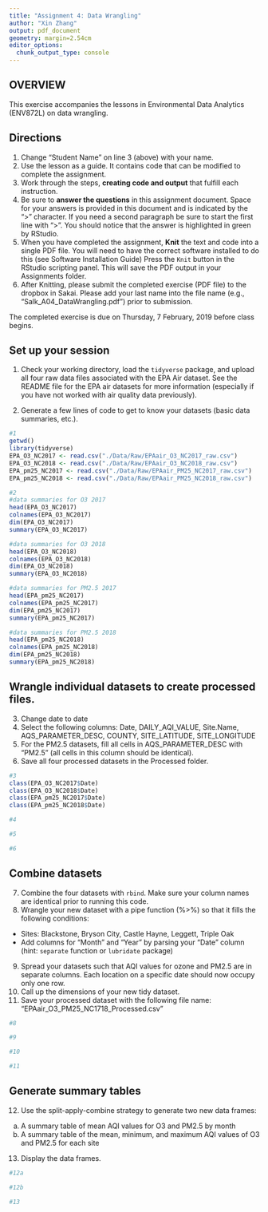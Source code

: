 ```yaml
---
title: "Assignment 4: Data Wrangling"
author: "Xin Zhang"
output: pdf_document
geometry: margin=2.54cm
editor_options: 
  chunk_output_type: console
---
```


## OVERVIEW

This exercise accompanies the lessons in Environmental Data Analytics (ENV872L) on data wrangling. 

## Directions
1. Change "Student Name" on line 3 (above) with your name.
2. Use the lesson as a guide. It contains code that can be modified to complete the assignment.
3. Work through the steps, **creating code and output** that fulfill each instruction.
4. Be sure to **answer the questions** in this assignment document.
Space for your answers is provided in this document and is indicated by the ">" character.
If you need a second paragraph be sure to start the first line with ">".
You should notice that the answer is highlighted in green by RStudio. 
6. When you have completed the assignment, **Knit** the text and code into a single PDF file.
You will need to have the correct software installed to do this (see Software Installation Guide)
Press the `Knit` button in the RStudio scripting panel.
This will save the PDF output in your Assignments folder.
8. After Knitting, please submit the completed exercise (PDF file) to the dropbox in Sakai. Please add your last name into the file name (e.g., "Salk_A04_DataWrangling.pdf") prior to submission.

The completed exercise is due on Thursday, 7 February, 2019 before class begins.

## Set up your session 
1. Check your working directory, load the `tidyverse` package, and upload all four raw data files associated with the EPA Air dataset. See the README file for the EPA air datasets for more information (especially if you have not worked with air quality data previously). 

2. Generate a few lines of code to get to know your datasets (basic data summaries, etc.).

```r
#1
getwd()
library(tidyverse)
EPA_O3_NC2017 <- read.csv("./Data/Raw/EPAair_O3_NC2017_raw.csv")
EPA_O3_NC2018 <- read.csv("./Data/Raw/EPAair_O3_NC2018_raw.csv")
EPA_pm25_NC2017 <- read.csv("./Data/Raw/EPAair_PM25_NC2017_raw.csv")
EPA_pm25_NC2018 <- read.csv("./Data/Raw/EPAair_PM25_NC2018_raw.csv")

#2
#data summaries for O3 2017
head(EPA_O3_NC2017)
colnames(EPA_O3_NC2017)
dim(EPA_O3_NC2017)
summary(EPA_O3_NC2017)

#data summaries for O3 2018
head(EPA_O3_NC2018)
colnames(EPA_O3_NC2018)
dim(EPA_O3_NC2018)
summary(EPA_O3_NC2018)

#data summaries for PM2.5 2017
head(EPA_pm25_NC2017)
colnames(EPA_pm25_NC2017)
dim(EPA_pm25_NC2017)
summary(EPA_pm25_NC2017)

#data summaries for PM2.5 2018
head(EPA_pm25_NC2018)
colnames(EPA_pm25_NC2018)
dim(EPA_pm25_NC2018)
summary(EPA_pm25_NC2018)
```

## Wrangle individual datasets to create processed files.
3. Change date to date
4. Select the following columns: Date, DAILY_AQI_VALUE, Site.Name, AQS_PARAMETER_DESC, COUNTY, SITE_LATITUDE, SITE_LONGITUDE
5. For the PM2.5 datasets, fill all cells in AQS_PARAMETER_DESC with "PM2.5" (all cells in this column should be identical).
6. Save all four processed datasets in the Processed folder.

```r
#3
class(EPA_O3_NC2017$Date)
class(EPA_O3_NC2018$Date)
class(EPA_pm25_NC2017$Date)
class(EPA_pm25_NC2018$Date)

#4

#5

#6

```


## Combine datasets
7. Combine the four datasets with `rbind`. Make sure your column names are identical prior to running this code. 
8. Wrangle your new dataset with a pipe function (%>%) so that it fills the following conditions: 

* Sites: Blackstone, Bryson City, Castle Hayne, Leggett, Triple Oak
* Add columns for "Month" and "Year" by parsing your "Date" column (hint: `separate` function or `lubridate` package)

9. Spread your datasets such that AQI values for ozone and PM2.5 are in separate columns. Each location on a specific date should now occupy only one row.
10. Call up the dimensions of your new tidy dataset.
11. Save your processed dataset with the following file name: "EPAair_O3_PM25_NC1718_Processed.csv"

```r
#8

#9

#10

#11

```


## Generate summary tables
12. Use the split-apply-combine strategy to generate two new data frames: 
a. A summary table of mean AQI values for O3 and PM2.5 by month
b. A summary table of the mean, minimum, and maximum AQI values of O3 and PM2.5 for each site
13. Display the data frames.

```r
#12a

#12b

#13

```

